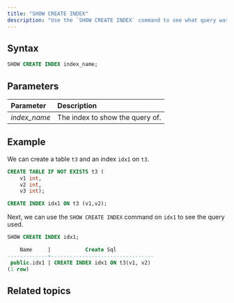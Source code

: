 ```yaml
---
title: "SHOW CREATE INDEX"
description: "Use the `SHOW CREATE INDEX` command to see what query was used to create the specified index."
---
```


## Syntax

```sql
SHOW CREATE INDEX index_name;
```

## Parameters

| Parameter     | Description                     |
| :------------ | :------------------------------ |
| _index\_name_ | The index to show the query of. |

## Example

We can create a table `t3` and an index `idx1` on `t3`.

```sql
CREATE TABLE IF NOT EXISTS t3 (
    v1 int,
    v2 int,
    v3 int);

CREATE INDEX idx1 ON t3 (v1,v2);
```

Next, we can use the `SHOW CREATE INDEX` command on `idx1` to see the query used.

```sql
SHOW CREATE INDEX idx1;
```

```sql
    Name     |           Create Sql
-------------+---------------------------------
 public.idx1 | CREATE INDEX idx1 ON t3(v1, v2)
(1 row)
```

## Related topics

<CardGroup>
  <Card
    title="CREATE INDEX"
    icon="database"
    iconType="solid"
    href="/sql/commands/sql-create-index"
    horizontal
  />
</CardGroup>
